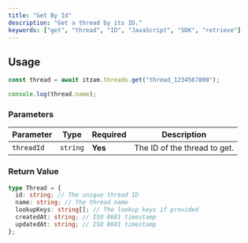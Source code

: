 ```yaml
---
title: "Get By Id"
description: "Get a thread by its ID."
keywords: ["get", "thread", "ID", "JavaScript", "SDK", "retrieve"]
---
```


## Usage

```typescript
const thread = await itzam.threads.get("thread_1234567890");

console.log(thread.name);
```

### Parameters

| Parameter  | Type     | Required | Description                  |
| ---------- | -------- | -------- | ---------------------------- |
| `threadId` | `string` | **Yes**  | The ID of the thread to get. |

### Return Value

```typescript
type Thread = {
  id: string; // The unique thread ID
  name: string; // The thread name
  lookupKeys: string[]; // The lookup keys if provided
  createdAt: string; // ISO 8601 timestamp
  updatedAt: string; // ISO 8601 timestamp
};
```
